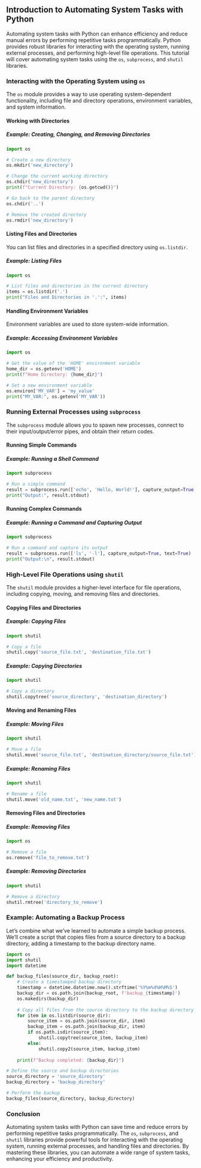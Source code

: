 ## Introduction to Automating System Tasks with Python

Automating system tasks with Python can enhance efficiency and reduce manual errors by performing repetitive tasks programmatically. Python provides robust libraries for interacting with the operating system, running external processes, and performing high-level file operations. This tutorial will cover automating system tasks using the `os`, `subprocess`, and `shutil` libraries.

### Interacting with the Operating System using `os`

The `os` module provides a way to use operating system-dependent functionality, including file and directory operations, environment variables, and system information.

#### Working with Directories

##### Example: Creating, Changing, and Removing Directories

```python
import os

# Create a new directory
os.mkdir('new_directory')

# Change the current working directory
os.chdir('new_directory')
print(f"Current Directory: {os.getcwd()}")

# Go back to the parent directory
os.chdir('..')

# Remove the created directory
os.rmdir('new_directory')
```

#### Listing Files and Directories

You can list files and directories in a specified directory using `os.listdir`.

##### Example: Listing Files

```python
import os

# List files and directories in the current directory
items = os.listdir('.')
print("Files and Directories in '.':", items)
```

#### Handling Environment Variables

Environment variables are used to store system-wide information.

##### Example: Accessing Environment Variables

```python
import os

# Get the value of the 'HOME' environment variable
home_dir = os.getenv('HOME')
print(f"Home Directory: {home_dir}")

# Set a new environment variable
os.environ['MY_VAR'] = 'my_value'
print("MY_VAR:", os.getenv('MY_VAR'))
```

### Running External Processes using `subprocess`

The `subprocess` module allows you to spawn new processes, connect to their input/output/error pipes, and obtain their return codes.

#### Running Simple Commands

##### Example: Running a Shell Command

```python
import subprocess

# Run a simple command
result = subprocess.run(['echo', 'Hello, World!'], capture_output=True, text=True)
print("Output:", result.stdout)
```

#### Running Complex Commands

##### Example: Running a Command and Capturing Output

```python
import subprocess

# Run a command and capture its output
result = subprocess.run(['ls', '-l'], capture_output=True, text=True)
print("Output:\n", result.stdout)
```

### High-Level File Operations using `shutil`

The `shutil` module provides a higher-level interface for file operations, including copying, moving, and removing files and directories.

#### Copying Files and Directories

##### Example: Copying Files

```python
import shutil

# Copy a file
shutil.copy('source_file.txt', 'destination_file.txt')
```

##### Example: Copying Directories

```python
import shutil

# Copy a directory
shutil.copytree('source_directory', 'destination_directory')
```

#### Moving and Renaming Files

##### Example: Moving Files

```python
import shutil

# Move a file
shutil.move('source_file.txt', 'destination_directory/source_file.txt')
```

##### Example: Renaming Files

```python
import shutil

# Rename a file
shutil.move('old_name.txt', 'new_name.txt')
```

#### Removing Files and Directories

##### Example: Removing Files

```python
import os

# Remove a file
os.remove('file_to_remove.txt')
```

##### Example: Removing Directories

```python
import shutil

# Remove a directory
shutil.rmtree('directory_to_remove')
```

### Example: Automating a Backup Process

Let's combine what we've learned to automate a simple backup process. We'll create a script that copies files from a source directory to a backup directory, adding a timestamp to the backup directory name.

```python
import os
import shutil
import datetime

def backup_files(source_dir, backup_root):
    # Create a timestamped backup directory
    timestamp = datetime.datetime.now().strftime('%Y%m%d%H%M%S')
    backup_dir = os.path.join(backup_root, f'backup_{timestamp}')
    os.makedirs(backup_dir)
    
    # Copy all files from the source directory to the backup directory
    for item in os.listdir(source_dir):
        source_item = os.path.join(source_dir, item)
        backup_item = os.path.join(backup_dir, item)
        if os.path.isdir(source_item):
            shutil.copytree(source_item, backup_item)
        else:
            shutil.copy2(source_item, backup_item)
    
    print(f"Backup completed: {backup_dir}")

# Define the source and backup directories
source_directory = 'source_directory'
backup_directory = 'backup_directory'

# Perform the backup
backup_files(source_directory, backup_directory)
```

### Conclusion

Automating system tasks with Python can save time and reduce errors by performing repetitive tasks programmatically. The `os`, `subprocess`, and `shutil` libraries provide powerful tools for interacting with the operating system, running external processes, and handling files and directories. By mastering these libraries, you can automate a wide range of system tasks, enhancing your efficiency and productivity.
